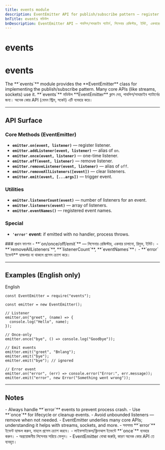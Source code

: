 ```yaml
---
title: events module
description: EventEmitter API for publish/subscribe pattern — register listeners, emit events, handle once-only listeners, errors, and listener management.
bnTitle: events মডিউল
bnDescription: EventEmitter API — পাবলিশ/সাবস্ক্রাইব প্যাটার্ন, লিসেনার রেজিস্টার, ইমিট, একবারের লিসেনার, ত্রুটি ও ম্যানেজমেন্ট।
---
```


# <I18nEnglish>events</I18nEnglish>
# <I18nBangla>events</I18nBangla>


<I18nEnglish>
The **`events`** module provides the **EventEmitter** class for implementing the publish/subscribe pattern. Many core APIs (like streams, sockets) use it.
</I18nEnglish>

<I18nBangla>
**`events`** মডিউল **EventEmitter** ক্লাস দেয়, পাবলিশ/সাবস্ক্রাইব প্যাটার্নের জন্য। অনেক কোর API (যেমন স্ট্রিম, সকেট) এটি ব্যবহার করে।
</I18nBangla>



---

## API Surface

<I18nEnglish>

### Core Methods (EventEmitter)
- **`emitter.on(event, listener)`** — register listener.
- **`emitter.addListener(event, listener)`** — alias of `on`.
- **`emitter.once(event, listener)`** — one-time listener.
- **`emitter.off(event, listener)`** — remove listener.
- **`emitter.removeListener(event, listener)`** — alias of `off`.
- **`emitter.removeAllListeners([event])`** — clear listeners.
- **`emitter.emit(event, [...args])`** — trigger event.

### Utilities
- **`emitter.listenerCount(event)`** — number of listeners for an event.
- **`emitter.listeners(event)`** — array of listeners.
- **`emitter.eventNames()`** — registered event names.

### Special
- **`'error'` event**: if emitted with no handler, process throws.  
</I18nEnglish>

<I18nBangla>
### প্রধান ফাংশন
- **`on/once/off/emit`** — লিসেনার রেজিস্টার, একবার চালানো, রিমুভ, ইমিট।
- **`removeAllListeners`**, **`listenerCount`**, **`eventNames`**।
- **`error` ইভেন্ট** হ্যান্ডলার না থাকলে প্রসেস ক্র্যাশ করে।
</I18nBangla>



---

## Examples (English only)

<Tabs defaultValue="english" className="w-full">
  <TabsList>
    <TabsTrigger value="english">English</TabsTrigger>
  </TabsList>

  <TabsContent value="english">

```bnl
const EventEmitter = require("events");

const emitter = new EventEmitter();

// Listener
emitter.on("greet", (name) => {
  console.log("Hello", name);
});

// Once-only
emitter.once("bye", () => console.log("Goodbye"));

// Emit events
emitter.emit("greet", "Bnlang");
emitter.emit("bye");
emitter.emit("bye"); // ignored

// Error event
emitter.on("error", (err) => console.error("Error:", err.message));
emitter.emit("error", new Error("Something went wrong"));
```
  </TabsContent>
</Tabs>

---

## Notes

<I18nEnglish>
- Always handle **`error`** events to prevent process crash.  
- Use **`once`** for lifecycle or cleanup events.  
- Avoid unbounded listeners — remove when not needed.  
- EventEmitter underlies many core APIs; understanding it helps with streams, sockets, and more.  
</I18nEnglish>

<I18nBangla>
- সবসময় **`error`** ইভেন্ট হ্যান্ডল করুন, নাহলে প্রসেস ক্র্যাশ করবে।  
- লাইফসাইকেল/ক্লিনআপ ইভেন্টে **`once`** ব্যবহার করুন।  
- অপ্রয়োজনীয় লিসেনার সরিয়ে ফেলুন।  
- EventEmitter বোঝা জরুরি, কারণ অনেক কোর API তে ব্যবহৃত।  
</I18nBangla>


